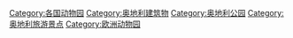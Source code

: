 [[Category:各国动物园|Category:各国动物园]]
[[Category:奥地利建筑物|Category:奥地利建筑物]]
[[Category:奥地利公园|Category:奥地利公园]]
[[Category:奥地利旅游景点|Category:奥地利旅游景点]]
[[Category:欧洲动物园|Category:欧洲动物园]]
